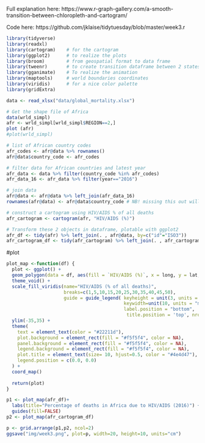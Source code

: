 Full explanation here: https://www.r-graph-gallery.com/a-smooth-transition-between-chloropleth-and-cartogram/

Code here: https://github.com/jklaise/tidytuesday/blob/master/week3.r

```r
library(tidyverse)
library(readxl)
library(cartogram)    # for the cartogram
library(ggplot2)      # to realize the plots
library(broom)        # from geospatial format to data frame
library(tweenr)       # to create transition dataframe between 2 states
library(gganimate)    # To realize the animation
library(maptools)     # world boundaries coordinates
library(viridis)      # for a nice color palette
library(gridExtra)
```

```r
data <- read_xlsx("data/global_mortality.xlsx")

# Get the shape file of Africa
data(wrld_simpl)
afr <- wrld_simpl[wrld_simpl$REGION==2,]
plot (afr)
#plot(wrld_simpl)
```

```r
# list of African country codes
afr_codes <- afr@data %>% rownames()
afr@data$country_code <- afr_codes

# filter data for African countries and latest year
afr_data <- data %>% filter(country_code %in% afr_codes)
afr_data_16 <- afr_data %>% filter(year=="2016")

# join data
afr@data <- afr@data %>% left_join(afr_data_16)
rownames(afr@data) <- afr@data$country_code # NB! missing this out will break things as the join reindexes

# construct a cartogram using HIV/AIDS % of all deaths
afr_cartogram <- cartogram(afr, "HIV/AIDS (%)")

# Transform these 2 objects in dataframe, plotable with ggplot2
afr_df <- tidy(afr) %>% left_join(. , afr@data, by=c("id"="ISO3"))
afr_cartogram_df <- tidy(afr_cartogram) %>% left_join(. , afr_cartogram@data, by=c("id"="ISO3")) 
```

#plot
```r
plot_map <-function(df) {
  plot <- ggplot() +
  geom_polygon(data = df, aes(fill = `HIV/AIDS (%)`, x = long, y = lat, group = group) , size=0, alpha=0.9) +
  theme_void() +
  scale_fill_viridis(name="HIV/AIDS (% of all deaths)",
                     breaks=c(1,5,10,15,20,25,30,35,40,45,50),
                     guide = guide_legend( keyheight = unit(3, units = "mm"),
                                           keywidth=unit(10, units = "mm"),
                                           label.position = "bottom", 
                                            title.position = 'top', nrow=1)) +
  ylim(-35,35) +
  theme(
    text = element_text(color = "#22211d"), 
    plot.background = element_rect(fill = "#f5f5f4", color = NA), 
    panel.background = element_rect(fill = "#f5f5f4", color = NA), 
    legend.background = element_rect(fill = "#f5f5f4", color = NA),
    plot.title = element_text(size= 10, hjust=0.5, color = "#4e4d47"),
    legend.position = c(0.0, 0.0)
  ) +
  coord_map()
  
  return(plot)
}

p1 <- plot_map(afr_df)+
  labs(title="Percentage of deaths in Africa due to HIV/AIDS (2016)") +
  guides(fill=FALSE)
p2 <- plot_map(afr_cartogram_df)

p <- grid.arrange(p1,p2, ncol=2)
ggsave("img/week3.png", plot=p, width=20, height=10, units="cm")
```

